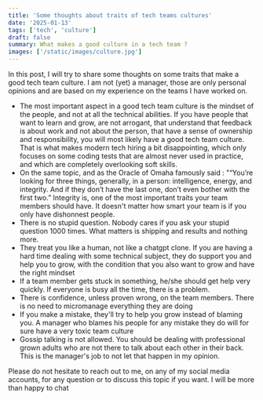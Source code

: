 ```yaml
---
title: 'Some thoughts about traits of tech teams cultures'
date: '2025-01-13'
tags: ['tech', 'culture']
draft: false
summary: What makes a good culture in a tech team ?
images: ['/static/images/culture.jpg']
---
```


In this post, I will try to share some thoughts on some traits that make a good tech team culture. I am not (yet) a manager, those are only personal opinions and are based on my experience on the teams I have worked on.

- The most important aspect in a good tech team culture is the mindset of the people, and not at all the technical abilities. If you have people that want to learn and grow, are not arrogant, that understand that feedback is about work and not about the person, that have a sense of ownership and responsibility, you will most likely have a good tech team culture. That is what makes modern tech hiring a bit disappointing, which only focuses on some coding tests that are almost never used in practice, and which are completely overlooking soft skills.
- On the same topic, and as the Oracle of Omaha famously said : "“You’re looking for three things, generally, in a person: intelligence, energy, and integrity. And if they don’t have the last one, don’t even bother with the first two.”
  Integrity is, one of the most important traits your team members should have. It doesn't matter how smart your team is if you only have dishonnest people.
- There is no stupid question. Nobody cares if you ask your stupid question 1000 times. What matters is shipping and results and nothing more.
- They treat you like a human, not like a chatgpt clone. If you are having a hard time dealing with some technical subject, they do support you and help you to grow, with the condition that you also want to grow and have the right mindset
- If a team member gets stuck in something, he/she should get help very quickly. If everyone is busy all the time, there is a problem.
- There is confidence, unless proven wrong, on the team members. There is no need to micromanage everything they are doing
- If you make a mistake, they'll try to help you grow instead of blaming you. A manager who blames his people for any mistake they do will for sure have a very toxic team culture
- Gossip talking is not allowed. You should be dealing with professional grown adults who are not there to talk about each other in their back. This is the manager's job to not let that happen in my opinion.

Please do not hesitate to reach out to me, on any of my social media accounts, for any question or to discuss this topic if you want. I will be more than happy to chat
